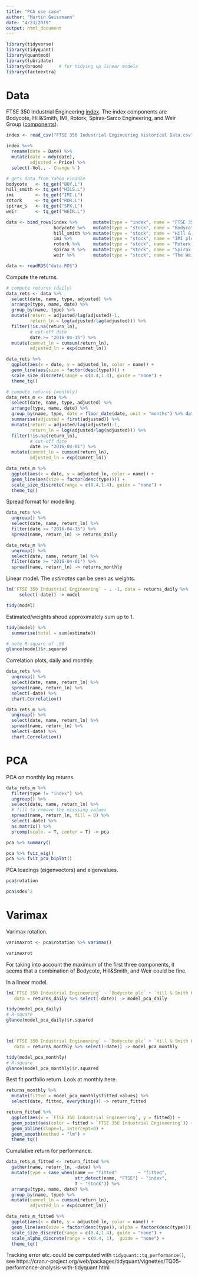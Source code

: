 ```yaml
---
title: "PCA use case"
author: "Martin Geissmann"
date: "4/23/2019"
output: html_document
---
```


```r

library(tidyverse)
library(tidyquant)
library(quantmod)
library(lubridate)
library(broom)      # for tidying up linear models
library(factoextra)

```

# Data

FTSE 350 Industrial Engineering [index](https://www.investing.com/indices/industrial-engineering-historical-data). The index components are Bodycote, Hill&Smith, IMI, Rotork, Spirax-Sarco Engineering, and Weir Group ([components](https://www.investing.com/indices/industrial-engineering-components)).

```r

index <- read_csv("FTSE 350 Industrial Engineering Historical Data.csv")

index %<>%
  rename(date = Date) %>% 
  mutate(date = mdy(date),
         adjusted = Price) %>% 
  select(-Vol., -`Change %`)

# gets data from Yahoo Finance
bodycote   <- tq_get("BOY.L")
hill_smith <- tq_get("HILS.L")
imi        <- tq_get("IMI.L")
rotork     <- tq_get("ROR.L")
spirax_s   <- tq_get("SPX.L")
weir       <- tq_get("WEIR.L")

data <- bind_rows(index %>%      mutate(type = "index", name = "FTSE 350 Industrial Engineering"), 
                  bodycote %>%   mutate(type = "stock", name = "Bodycote plc"), 
                  hill_smith %>% mutate(type = "stock", name = "Hill & Smith Holdings PLC"), 
                  imi %>%        mutate(type = "stock", name = "IMI plc"), 
                  rotork %>%     mutate(type = "stock", name = "Rotork plc"), 
                  spirax_s %>%   mutate(type = "stock", name = "Spirax-Sarco Engineering plc"), 
                  weir %>%       mutate(type = "stock", name = "The Weir Group PLC"))

```

```r

data <- readRDS("data.RDS")

```

Compute the returns.

```r

# compute returns (daily)
data_rets <- data %>% 
  select(date, name, type, adjusted) %>% 
  arrange(type, name, date) %>% 
  group_by(name, type) %>%
  mutate(return = adjusted/lag(adjusted)-1,
         return_ln = log(adjusted/lag(adjusted))) %>% 
  filter(!is.na(return_ln),
         # cut-off date
         date >= "2016-04-15") %>% 
  mutate(cumret_ln = cumsum(return_ln),
         adjusted_ln = exp(cumret_ln))

data_rets %>% 
  ggplot(aes(x = date, y = adjusted_ln, color = name)) +
  geom_line(aes(size = factor(desc(type)))) +
  scale_size_discrete(range = c(0.4,1.4), guide = "none") +
  theme_tq()

# compute returns (monthly)
data_rets_m <- data %>% 
  select(date, name, type, adjusted) %>% 
  arrange(type, name, date) %>% 
  group_by(name, type, date = floor_date(date, unit = "months") %>% date()) %>%
  summarise(adjusted = first(adjusted)) %>% 
  mutate(return = adjusted/lag(adjusted)-1,
         return_ln = log(adjusted/lag(adjusted))) %>% 
  filter(!is.na(return_ln),
         # cut-off date
         date >= "2016-04-01") %>% 
  mutate(cumret_ln = cumsum(return_ln),
         adjusted_ln = exp(cumret_ln))

data_rets_m %>% 
  ggplot(aes(x = date, y = adjusted_ln, color = name)) +
  geom_line(aes(size = factor(desc(type)))) +
  scale_size_discrete(range = c(0.4,1.4), guide = "none") +
  theme_tq()

```

Spread format for modelling.

```r

data_rets %>%
  ungroup() %>% 
  select(date, name, return_ln) %>% 
  filter(date >= "2016-04-15") %>% 
  spread(name, return_ln) -> returns_daily

data_rets_m %>%
  ungroup() %>% 
  select(date, name, return_ln) %>% 
  filter(date >= "2016-04-01") %>% 
  spread(name, return_ln) -> returns_monthly

```

Linear model. The *estimates* can be seen as weights.

```r

lm(`FTSE 350 Industrial Engineering` ~ . -1, data = returns_daily %>% 
     select(-date)) -> model

tidy(model)

```

Estimated/weights shoud approximately sum up to 1.

```r

tidy(model) %>% 
  summarise(total = sum(estimate))

# note R-square of .99
glance(model)$r.squared

```

Correlation plots, daily and monthly.

```r

data_rets %>% 
  ungroup() %>% 
  select(date, name, return_ln) %>% 
  spread(name, return_ln) %>% 
  select(-date) %>% 
  chart.Correlation()

data_rets_m %>% 
  ungroup() %>% 
  select(date, name, return_ln) %>% 
  spread(name, return_ln) %>% 
  select(-date) %>% 
  chart.Correlation()

```

# PCA

PCA on monthly log returns.

```r

data_rets_m %>%
  filter(type != "index") %>% 
  ungroup() %>% 
  select(date, name, return_ln) %>% 
  # fill to remove the misssing values
  spread(name, return_ln, fill = 0) %>% 
  select(-date) %>% 
  as.matrix() %>% 
  prcomp(scale. = T, center = T) -> pca

pca %>% summary()

pca %>% fviz_eig()
pca %>% fviz_pca_biplot()

```

PCA loadings (eigenvectors) and eigenvalues.

```r

pca$rotation

pca$sdev^2

```

# Varimax

Varimax rotation.

```r

varimaxrot <- pca$rotation %>% varimax()

varimaxrot

```

For taking into account the maximum of the first three components, it seems that a combination of Bodycote, Hill&Smith, and Weir could be fine.

In a linear model.

```r

lm(`FTSE 350 Industrial Engineering` ~ `Bodycote plc` + `Hill & Smith Holdings PLC` + `The Weir Group PLC` -1, 
   data = returns_daily %>% select(-date)) -> model_pca_daily

tidy(model_pca_daily)
# R-square
glance(model_pca_daily)$r.squared



lm(`FTSE 350 Industrial Engineering` ~ `Bodycote plc` + `Hill & Smith Holdings PLC` + `The Weir Group PLC` -1, 
   data = returns_monthly %>% select(-date)) -> model_pca_monthly

tidy(model_pca_monthly)
# R-square
glance(model_pca_monthly)$r.squared
```

Best fit portfolio return. Look at monthly here.

```r

returns_monthly %>% 
  mutate(fitted = model_pca_monthly$fitted.values) %>% 
  select(date, fitted, everything()) -> return_fitted

return_fitted %>% 
  ggplot(aes(x = `FTSE 350 Industrial Engineering`, y = fitted)) +
  geom_point(aes(color = fitted > `FTSE 350 Industrial Engineering`)) +
  geom_abline(slope=1, intercept=0) +
  geom_smooth(method = "lm") +
  theme_tq()


```

Cumulative return for performance.

```r

data_rets_m_fitted <- return_fitted %>%
  gather(name, return_ln, -date) %>% 
  mutate(type = case_when(name == "fitted"        ~ "fitted",
                          str_detect(name, "FTSE") ~ "index",
                          T ~ "stock")) %>% 
  arrange(type, name, date) %>% 
  group_by(name, type) %>%
  mutate(cumret_ln = cumsum(return_ln),
         adjusted_ln = exp(cumret_ln))

data_rets_m_fitted %>% 
  ggplot(aes(x = date, y = adjusted_ln, color = name)) +
  geom_line(aes(size = factor(desc(type)), alpha = factor(desc(type)))) +
  scale_size_discrete(range = c(0.4,1.4), guide = "none") +
  scale_alpha_discrete(range = c(0.4, 1),  guide = "none") +
  theme_tq()

```

Tracking error etc. could be computed with `tidyquant::tq_performance()`, see https://cran.r-project.org/web/packages/tidyquant/vignettes/TQ05-performance-analysis-with-tidyquant.html